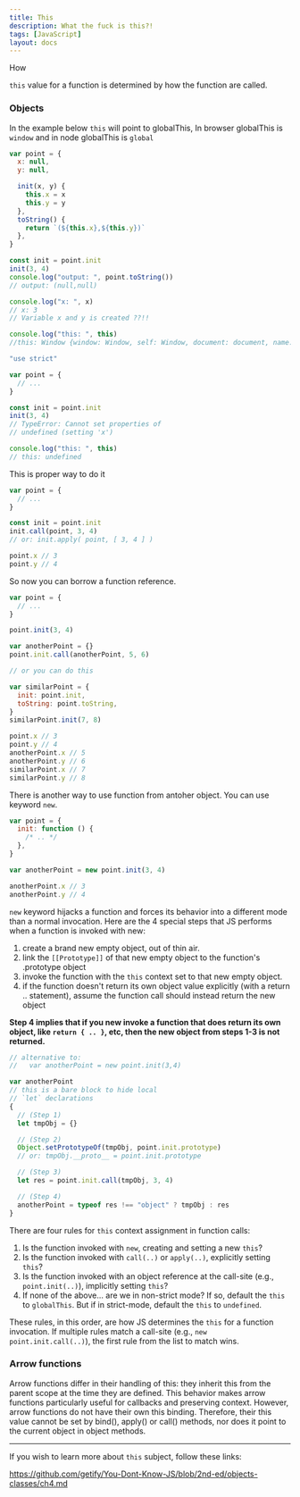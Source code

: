 ```yaml
---
title: This
description: What the fuck is this?!
tags: [JavaScript]
layout: docs
---
```


How

`this` value for a function is determined by how the function are called.

### Objects

In the example below `this` will point to globalThis, In browser globalThis is `window` and in node globalThis is `global`

```javascript
var point = {
  x: null,
  y: null,

  init(x, y) {
    this.x = x
    this.y = y
  },
  toString() {
    return `(${this.x},${this.y})`
  },
}

const init = point.init
init(3, 4)
console.log("output: ", point.toString())
// output: (null,null)

console.log("x: ", x)
// x: 3
// Variable x and y is created ??!!

console.log("this: ", this)
//this: Window {window: Window, self: Window, document: document, name: '', location: Location, …}
```

```javascript
"use strict"

var point = {
  // ...
}

const init = point.init
init(3, 4)
// TypeError: Cannot set properties of
// undefined (setting 'x')

console.log("this: ", this)
// this: undefined
```

This is proper way to do it

```javascript
var point = {
  // ...
}

const init = point.init
init.call(point, 3, 4)
// or: init.apply( point, [ 3, 4 ] )

point.x // 3
point.y // 4
```

So now you can borrow a function reference.

```javascript
var point = {
  // ...
}

point.init(3, 4)

var anotherPoint = {}
point.init.call(anotherPoint, 5, 6)

// or you can do this

var similarPoint = {
  init: point.init,
  toString: point.toString,
}
similarPoint.init(7, 8)

point.x // 3
point.y // 4
anotherPoint.x // 5
anotherPoint.y // 6
similarPoint.x // 7
similarPoint.y // 8
```

There is another way to use function from antoher object. You can use keyword `new`.

```javascript
var point = {
  init: function () {
    /* .. */
  },
}

var anotherPoint = new point.init(3, 4)

anotherPoint.x // 3
anotherPoint.y // 4
```

`new` keyword hijacks a function and forces its behavior into a different mode than a normal invocation. Here are the 4 special steps that JS performs when a function is invoked with new:

1. create a brand new empty object, out of thin air.
2. link the `[[Prototype]]` of that new empty object to the function's .prototype object
3. invoke the function with the `this` context set to that new empty object.
4. if the function doesn't return its own object value explicitly (with a return .. statement), assume the function call should instead return the new object

**Step 4 implies that if you new invoke a function that does return its own object, like `return { .. }`, etc, then the new object from steps 1-3 is not returned.**

```javascript
// alternative to:
//   var anotherPoint = new point.init(3,4)

var anotherPoint
// this is a bare block to hide local
// `let` declarations
{
  // (Step 1)
  let tmpObj = {}

  // (Step 2)
  Object.setPrototypeOf(tmpObj, point.init.prototype)
  // or: tmpObj.__proto__ = point.init.prototype

  // (Step 3)
  let res = point.init.call(tmpObj, 3, 4)

  // (Step 4)
  anotherPoint = typeof res !== "object" ? tmpObj : res
}
```

There are four rules for `this` context assignment in function calls:

1. Is the function invoked with `new`, creating and setting a new `this`?
2. Is the function invoked with `call(..)` or `apply(..)`, explicitly setting `this`?
3. Is the function invoked with an object reference at the call-site (e.g., `point.init(..)`), implicitly setting `this`?
4. If none of the above... are we in non-strict mode? If so, default the `this` to `globalThis`. But if in strict-mode, default the `this` to `undefined`.

These rules, in this order, are how JS determines the `this` for a function invocation. If multiple rules match a call-site (e.g., `new point.init.call(..)`), the first rule from the list to match wins.

### Arrow functions

Arrow functions differ in their handling of this: they inherit this from the parent scope at the time they are defined. This behavior makes arrow functions particularly useful for callbacks and preserving context. However, arrow functions do not have their own this binding. Therefore, their this value cannot be set by bind(), apply() or call() methods, nor does it point to the current object in object methods.

---

If you wish to learn more about `this` subject, follow these links:

https://github.com/getify/You-Dont-Know-JS/blob/2nd-ed/objects-classes/ch4.md
